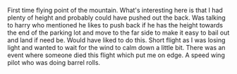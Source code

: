 First time flying point of the mountain.  What's interesting here is that I had plenty of height and probably could have pushed out the back.  Was talking to harry who mentioned he likes to push back if he has the height towards the end of the parking lot and move to the far side to make it easy to bail out and land if need be.  Would have liked to do this.  Short flight as I was losing light and wanted to wait for the wind to calm down a little bit.  There was an event where someone died this flight which put me on edge.  A speed wing pilot who was doing barrel rolls.
